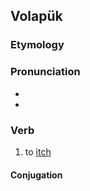{{also|jätön}}
==Volapük==

===Etymology===
{{suffix|vo|jat|ön}}

===Pronunciation===
* {{IPA|vo|/ʃaˈtøn/}}
* {{hyphenation|vo|ja|tön}}

===Verb===
{{head|vo|verb}}

# {{lb|vo|intransitive}} to [[itch]]

====Conjugation====
{{vo-conj|intr=yes}}
